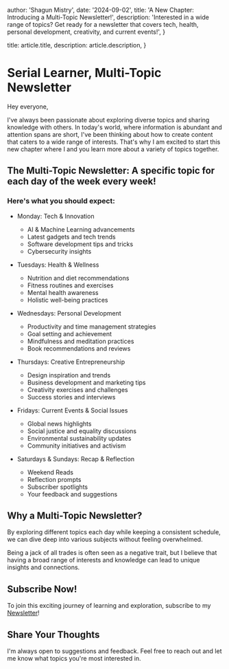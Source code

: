 
  author: 'Shagun Mistry',
  date: '2024-09-02',
  title: 'A New Chapter: Introducing a Multi-Topic Newsletter!',
  description:
    'Interested in a wide range of topics? Get ready for a newsletter that covers tech, health, personal development, creativity, and current events!',
}

  title: article.title,
  description: article.description,
}


# Serial Learner, Multi-Topic Newsletter

Hey everyone,

I've always been passionate about exploring diverse topics and sharing knowledge with others. In today's world, where information is abundant and attention spans are short, I've been thinking about how to create content that caters to a wide range of interests. That's why I am excited to start this new chapter where I and you learn more about a variety of topics together.

## The Multi-Topic Newsletter: A specific topic for each day of the week every week!

### Here's what you should expect:

- Monday: Tech & Innovation
    - AI & Machine Learning advancements
    - Latest gadgets and tech trends
    - Software development tips and tricks
    - Cybersecurity insights

- Tuesdays: Health & Wellness
    - Nutrition and diet recommendations
    - Fitness routines and exercises
    - Mental health awareness
    - Holistic well-being practices

- Wednesdays: Personal Development
    - Productivity and time management strategies
    - Goal setting and achievement
    - Mindfulness and meditation practices
    - Book recommendations and reviews

- Thursdays: Creative Entrepreneurship
    - Design inspiration and trends
    - Business development and marketing tips
    - Creativity exercises and challenges
    - Success stories and interviews

- Fridays: Current Events & Social Issues
    - Global news highlights
    - Social justice and equality discussions
    - Environmental sustainability updates
    - Community initiatives and activism

- Saturdays & Sundays: Recap & Reflection
    - Weekend Reads
    - Reflection prompts
    - Subscriber spotlights
    - Your feedback and suggestions

## Why a Multi-Topic Newsletter?

By exploring different topics each day while keeping a consistent schedule, we can dive deep into various subjects without feeling overwhelmed.

Being a jack of all trades is often seen as a negative trait, but I believe that having a broad range of interests and knowledge can lead to unique insights and connections.

## Subscribe Now!

To join this exciting journey of learning and exploration, subscribe to my [Newsletter](https://shaguns-newsletter.beehiiv.com/subscribe)!

## Share Your Thoughts
I'm always open to suggestions and feedback.  Feel free to reach out and let me know what topics you're most interested in.